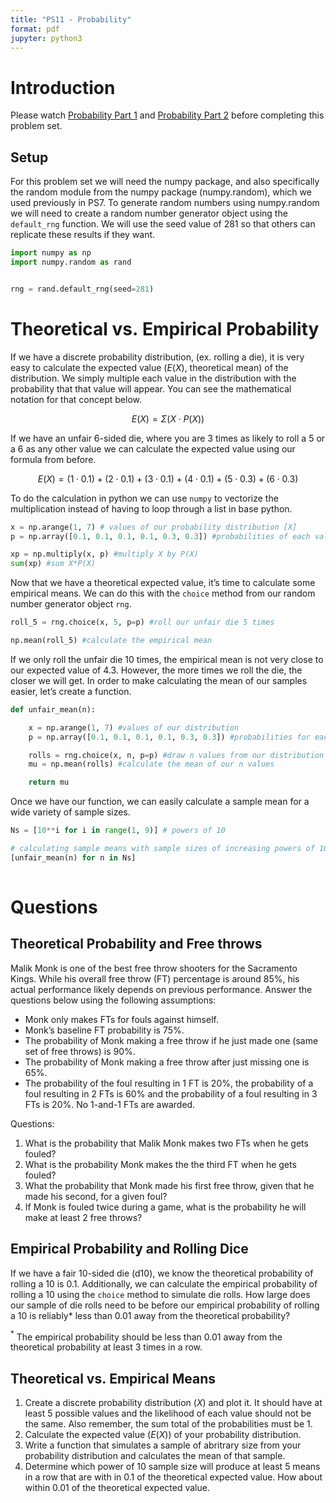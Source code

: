 ```yaml
---
title: "PS11 - Probability"
format: pdf
jupyter: python3
---
```


# Introduction

Please watch [Probability Part 1](https://youtu.be/OyddY7DlV58?si=fZFJNF5doZ_4mDTV) 
and [Probability Part 2](https://youtu.be/oZCskBpHWyk?si=lCFQbjzEHPfgg-Z1)
before completing this problem set.

## Setup

For this problem set we will need the numpy package, and also specifically the
random module from the numpy package (numpy.random), which we used previously in
PS7. To generate random numbers using numpy.random we will need to create a 
random number generator object using the `default_rng` function. We will use the 
seed value of 281 so that others can replicate these results if they want.

```python

import numpy as np
import numpy.random as rand


rng = rand.default_rng(seed=281)

```

# Theoretical vs. Empirical Probability
If we have a discrete probability distribution, (ex. rolling a die), it is very 
easy to calculate the expected value ($E(X)$, theoretical mean) of the 
distribution. We simply multiple each value in the distribution with the 
probability that that value will appear. You can see the mathematical notation 
for that concept below. 

$$
E(X) = \Sigma (X \cdot P(X))
$$

If we have an unfair 6-sided die, where you are 3 times as likely to roll a 5 or
a 6 as any other value we can calculate the expected value using our formula 
from before.

$$
E(X) = (1\cdot 0.1)+(2\cdot 0.1)+(3\cdot 0.1)+(4\cdot 0.1)+(5\cdot 0.3)+(6\cdot 0.3) 
$$

To do the calculation in python we can use `numpy` to vectorize the
multiplication instead of having to loop through a list in base python.

```python

x = np.arange(1, 7) # values of our probability distribution [X]
p = np.array([0.1, 0.1, 0.1, 0.1, 0.3, 0.3]) #probabilities of each value [P(X)]

xp = np.multiply(x, p) #multiply X by P(X)
sum(xp) #sum X*P(X)

```

Now that we have a theoretical expected value, it's time to calculate some 
empirical means. We can do this with the `choice` method from our random number
generator object `rng`. 

```python

roll_5 = rng.choice(x, 5, p=p) #roll our unfair die 5 times

np.mean(roll_5) #calculate the empirical mean

```

If we only roll the unfair die 10 times, the empirical mean is not very close to
our expected value of 4.3. However, the more times we roll the die, the closer 
we will get. In order to make calculating the mean of our samples easier, let's 
create a function.

```python

def unfair_mean(n):

    x = np.arange(1, 7) #values of our distribution
    p = np.array([0.1, 0.1, 0.1, 0.1, 0.3, 0.3]) #probabilities for each value

    rolls = rng.choice(x, n, p=p) #draw n values from our distribution
    mu = np.mean(rolls) #calculate the mean of our n values

    return mu

```

 Once we have our function, we can easily calculate a sample mean for a wide 
 variety of sample sizes.

```python

Ns = [10**i for i in range(1, 9)] # powers of 10

# calculating sample means with sample sizes of increasing powers of 10
[unfair_mean(n) for n in Ns] 
 
```

# Questions

## Theoretical Probability and Free throws

Malik Monk is one of the best free throw shooters for the Sacramento Kings. 
While his overall free throw (FT) percentage is around 85%, his actual
performance likely depends on previous performance. Answer the questions below
using the following assumptions: 

* Monk only makes FTs for fouls against himself.
* Monk's baseline FT probability is 75%.
* The probability of Monk making a free throw if he just made one (same set of free throws) is 90%.
* The probability of Monk making a free throw after just missing one is 65%.
* The probability of the foul resulting in 1 FT is 20%, the probability of a foul resulting in 2 FTs is 60% and the probability of a foul resulting in 3 FTs is 20%. No 1-and-1 FTs are awarded.

Questions:

1. What is the probability that Malik Monk makes two FTs when he gets fouled?
2. What is the probability Monk makes the the third FT when he gets fouled?
3. What the probability that Monk made his first free throw, given that he made his second, for a given foul?
4. If Monk is fouled twice during a game, what is the probability he will make at least 2 free throws?


## Empirical Probability and Rolling Dice

If we have a fair 10-sided die (d10), we know the theoretical probability of
rolling a 10 is 0.1. Additionally, we can calculate the empirical probability of
rolling a 10 using the `choice` method to simulate die rolls. How large does our 
sample of die rolls need to be before our empirical probability of rolling a 
10 is reliably* less than 0.01 away from the theoretical probability?  

$^{*}$ The empirical probability should be less than 0.01 away from the
theoretical probability at least 3 times in a row.

## Theoretical vs. Empirical Means
   1. Create a discrete probability distribution ($X$) and plot it. It should have at least 5 possible values and the likelihood of each value should not be the same. Also remember, the sum total of the probabilities must be 1.
   2. Calculate the expected value ($E(X)$) of your probability distribution.
   3. Write a function that simulates a sample of abritrary size from your probability distribution and calculates the mean of that sample.
   4. Determine which power of 10 sample size will produce at least 5 means in a row that are with in 0.1 of the theoretical expected value. How about within 0.01 of the theoretical expected value.